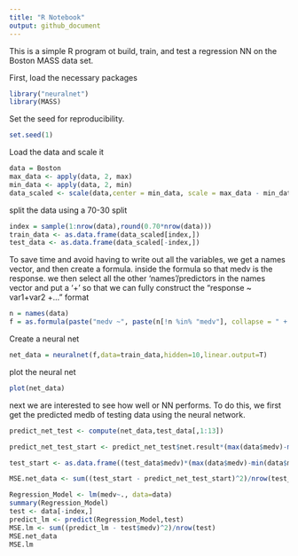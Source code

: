 ```yaml
---
title: "R Notebook"
output: github_document
---
```

This is a simple R program ot build, train, and test a regression NN on the Boston MASS data set. 

First, load the necessary packages
```r
library("neuralnet")
library(MASS)
```

Set the seed for reproducibility. 
```r
set.seed(1)
```

Load the data and scale it
```r
data = Boston
max_data <- apply(data, 2, max)
min_data <- apply(data, 2, min)
data_scaled <- scale(data,center = min_data, scale = max_data - min_data)
```

split the data using a 70-30 split

```r
index = sample(1:nrow(data),round(0.70*nrow(data)))
train_data <- as.data.frame(data_scaled[index,])
test_data <- as.data.frame(data_scaled[-index,])
```

To save time and avoid having to write out all the variables, we get a names vector, and then create a formula. inside the formula so that medv is the response. we then select all the other 'names'/predictors in the names vector and put a '+' so that we can  fully construct the "response ~ var1+var2 +..." format
```r
n = names(data)
f = as.formula(paste("medv ~", paste(n[!n %in% "medv"], collapse = " + ")))
```

Create a neural net
```r
net_data = neuralnet(f,data=train_data,hidden=10,linear.output=T)
```

plot the neural net
```r
plot(net_data)
```

next we are interested to see how well or NN performs. To do this, we first get the predicted medb of testing data using the neural network. 
```r
predict_net_test <- compute(net_data,test_data[,1:13])
```


```r
predict_net_test_start <- predict_net_test$net.result*(max(data$medv)-min(data$medv))+min(data$medv)
```

```r
test_start <- as.data.frame((test_data$medv)*(max(data$medv)-min(data$medv))+min(data$medv))
```

```r
MSE.net_data <- sum((test_start - predict_net_test_start)^2)/nrow(test_start)
```



```r
Regression_Model <- lm(medv~., data=data)
summary(Regression_Model)
test <- data[-index,]
predict_lm <- predict(Regression_Model,test)
MSE.lm <- sum((predict_lm - test$medv)^2)/nrow(test)
MSE.net_data
MSE.lm

```
